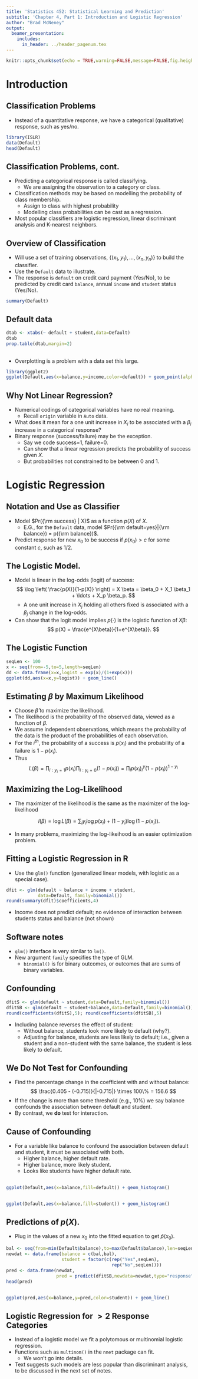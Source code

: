 ```yaml
---
title: 'Statistics 452: Statistical Learning and Prediction'
subtitle: 'Chapter 4, Part 1: Introduction and Logistic Regression'
author: "Brad McNeney"
output: 
  beamer_presentation:
    includes:
      in_header: ../header_pagenum.tex
---
```


```r
knitr::opts_chunk$set(echo = TRUE,warning=FALSE,message=FALSE,fig.height=3,fig.width=5)
```

# Introduction

## Classification Problems

* Instead of a quantitative response, we have a 
categorical (qualitative) response, such as yes/no.

\scriptsize

```r
library(ISLR)
data(Default)
head(Default)
```

## Classification Problems, cont.

* Predicting a categorical response is 
called classifying.
    + We are assigning the observation to a category
    or class.
* Classification methods may be based on 
modelling the probability of class membership.
    + Assign to class with highest probability
    + Modelling class probabilities can be 
    cast as a regression.
* Most popular classifiers are 
logistic regression, linear discriminant analysis
and K-nearest neighbors.

## Overview of Classification

* Will use a set of training observations, $\{ (x_1,y_1),\ldots,(x_n,y_n) \}$ to build the 
classifier.
* Use the `Default` data to illustrate.
* The response is `default` on credit card 
payment (Yes/No), to 
be predicted by credit card `balance`, annual `income`
and `student` status (Yes/No).

\scriptsize

```r
summary(Default)
```


## Default data

\scriptsize

```r
dtab <- xtabs(~ default + student,data=Default)
dtab
prop.table(dtab,margin=2)
```

##

\scriptsize

* Overplotting is a problem with a data set this large.

```r
library(ggplot2)
ggplot(Default,aes(x=balance,y=income,color=default)) + geom_point(alpha=0.1)
```

## Why Not Linear Regression?

* Numerical codings of categorical 
variables have no real meaning. 
    + Recall `origin` variable in `Auto` data.
* What does it mean for a one unit
increase in $X_i$ to be associated with a $\beta_i$
increase in a categorical response?
* Binary response (success/failure) may be the exception.
    + Say we code success=1, failure=0.
    + Can show that a linear regression 
    predicts the probability of success given $X$.
    + But probabilities not constrained to be 
    between 0 and 1.

# Logistic Regression

## Notation and Use as Classifier

* Model $Pr({\rm success} | X)$ as a function $p(X)$ 
of $X$. 
    + E.G., for the `Default` data, model
    $Pr({\rm default=yes}|{\rm balance}) = p({\rm balance})$.
* Predict response for new $x_0$ to be success if $p(x_0)>c$
for some constant $c$, such as 1/2.

## The Logistic Model.

* Model is linear in the log-odds (logit) of success:
$$ \log \left( \frac{p(X)}{1-p(X)} \right) = 
X \beta = \beta_0 + X_1 \beta_1 + \ldots + 
X_p \beta_p. $$
    + A one unit increase in $X_j$ holding
    all others fixed is associated with a 
    $\beta_j$ change in the log-odds.
* Can show that the logit model implies $p(\cdot)$ is the logistic
function of $X\beta$:
$$ p(X) = \frac{e^{X\beta}}{1+e^{X\beta}}. $$

## The Logistic Function

\scriptsize

```r
seqLen <- 100
x <- seq(from=-5,to=5,length=seqLen)
dd <- data.frame(x=x,logist = exp(x)/(1+exp(x)))
ggplot(dd,aes(x=x,y=logist)) + geom_line()
```

## Estimating $\beta$ by Maximum Likelihood

* Choose $\hat{\beta}$ to maximize the likelihood.
* The likelihood is the probability of the 
observed data, viewed as a function of $\beta$.
* We assume independent observations, which means
the probability of the data is the product of 
the probabilities of each observation.
* For the $i^{th}$, the probability of a success is $p(x_i)$
and the probability of a failure is $1-p(x_i)$.  
* Thus 
$$ L(\beta) = \prod_{i:y_i=1} p(x_i) \prod_{i:y_i=0} (1-p(x_i)) = \prod_i p(x_i)^y_i (1-p(x_i))^{1-y_i}$$

## Maximizing the Log-Likelihood

* The maximizer of the likelihood is the same as the 
maximizer of the log-likelihood

$$ l(\beta) = \log L(\beta) = \sum_i y_i \log p(x_i) 
+ (1-y_i) \log (1-p(x_i)). $$

* In many problems, maximizing the log-likeihood
is an easier optimization problem.

## Fitting a Logistic Regression in R

* Use the `glm()` function (generalized
linear models, with logistic as a special case).

\scriptsize

```r
dfit <- glm(default ~ balance + income + student,
            data=Default, family=binomial())
round(summary(dfit)$coefficients,4)
```

\normalsize

* Income does not predict default; no evidence
of interaction between students status and balance (not shown)


## Software notes

* `glm()` interface is very similar to `lm()`.
* New argument `family` specifies the type of 
GLM.
    + `binomial()` is for binary outcomes, or 
    outcomes that are sums of binary variables.
    

## Confounding

\scriptsize

```r
dfitS <- glm(default ~ student,data=Default,family=binomial())
dfitSB <- glm(default ~ student+balance,data=Default,family=binomial())
round(coefficients(dfitS),5); round(coefficients(dfitSB),5)
```

\normalsize

* Including balance reverses the effect of student:
    + Without balance, students look more likely
    to default (why?).
    + Adjusting for balance, students are less likely
    to default; i.e., given a student and a non-student
    with the same balance, the student is less likely
    to default.

## We Do Not Test for Confounding

* Find the percentage change in the coefficient with
and without balance:
$$ \frac{0.405 - (-0.715)}{|-0.715|} \times 100\%
= 156.6 $$
* If the change is more than some threshold (e.g., 
10%) we say balance confounds the association
between default and student.
* By contrast, we **do** test for interaction.


## Cause of Confounding

* For a variable like balance to confound the 
association between default and student, 
it must be associated with both.
    + Higher balance, higher default rate.
    + Higher balance, more likely student.
    + Looks like students have higher default rate.

##

\scriptsize

```r
ggplot(Default,aes(x=balance,fill=default)) + geom_histogram()
```

## 

\scriptsize

```r
ggplot(Default,aes(x=balance,fill=student)) + geom_histogram()
```


## Predictions of $p(X)$.

* Plug in the values of a new $x_0$ into the
fitted equation to get $\hat{p}(x_0)$.

\scriptsize

```r
bal <- seq(from=min(Default$balance),to=max(Default$balance),len=seqLen)
newdat <- data.frame(balance = c(bal,bal),
                     student = factor(c(rep("Yes",seqLen),
                                        rep("No",seqLen))))
pred <- data.frame(newdat,
                   pred = predict(dfitSB,newdata=newdat,type="response"))
head(pred)
```

##

\scriptsize

```r
ggplot(pred,aes(x=balance,y=pred,color=student)) + geom_line()
```

## Logistic Regression for $>2$ Response Categories

* Instead of a logistic model we fit a polytomous
or multinomial logistic regression.
* Functions such as `multinom()` in the 
`nnet` package can fit.
    + We won't go into details.
* Text suggests such models are less popular 
than discriminant analysis, to be discussed in 
the next set of notes.
